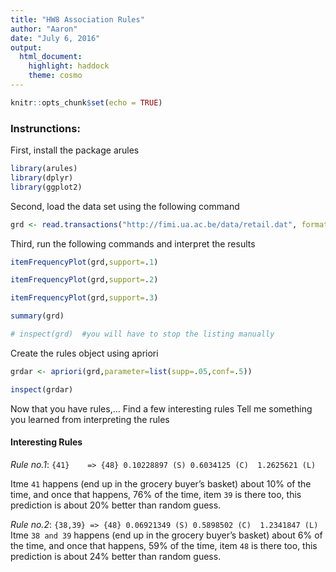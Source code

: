 ```yaml
---
title: "HW8 Association Rules"
author: "Aaron"
date: "July 6, 2016"
output: 
  html_document: 
    highlight: haddock
    theme: cosmo
---
```


```r
knitr::opts_chunk$set(echo = TRUE)
```

### Instrunctions: 

First, install the package arules

```r

library(arules)
library(dplyr)
library(ggplot2)

```

Second, load the data set using the following command

```r

grd <- read.transactions("http://fimi.ua.ac.be/data/retail.dat", format="basket")

```

Third, run the following commands and interpret the results

```r
itemFrequencyPlot(grd,support=.1)
```

```r
itemFrequencyPlot(grd,support=.2)
```

```r
itemFrequencyPlot(grd,support=.3)
```


```r
summary(grd)
```

```r
# inspect(grd)  #you will have to stop the listing manually
```


Create the rules object using apriori

```r

grdar <- apriori(grd,parameter=list(supp=.05,conf=.5))

inspect(grdar)

```

Now that you have rules,…
Find a few interesting rules
Tell me something you learned from interpreting the rules

#### Interesting Rules

*Rule no.1*: `{41}    => {48} 0.10228897 (S) 0.6034125 (C)  1.2625621 (L)` 

Itme `41` happens (end up in the grocery buyer's basket) about 10% of the time, and once that happens, 76% of the time, item `39` is there too, this prediction is about 20% better than random guess. 

*Rule no.2*: `{38,39} => {48} 0.06921349 (S) 0.5898502 (C)  1.2341847 (L)`
Itme `38 and 39` happens (end up in the grocery buyer's basket) about 6% of the time, and once that happens, 59% of the time, item `48` is there too, this prediction is about 24% better than random guess. 

